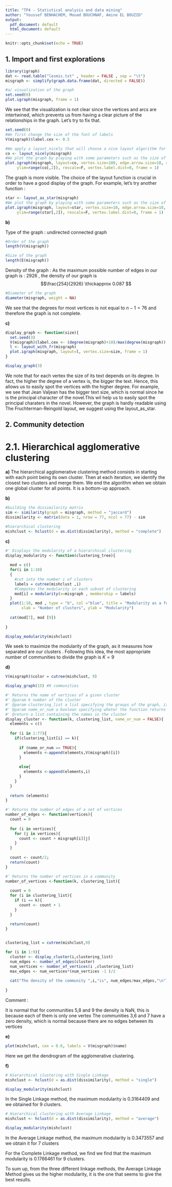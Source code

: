 ```yaml
---
title: "TP4 - Statistical analysis and data mining"
author: "Youssef BENHACHEM, Mouad BOUCHNAF, Amine EL BOUZID"
output:
  pdf_document: default
  html_document: default
---
```


```r
knitr::opts_chunk$set(echo = TRUE)
```

## 1. Import and first explorations
```r
library(igraph)
dat <- read.table("lesmis.txt" , header = FALSE , sep = "\t")
misgraph <- simplify(graph.data.frame(dat, directed = FALSE))
```

```r
#a/ visualization of the graph 
set.seed(0)
plot.igraph(misgraph, frame = 1)
```

We see that the visualization is not clear since the vertices and arcs are intertwined, which prevents us from having a clear picture of the relationships in the graph. Let's try to fix that.

```r
set.seed(0)
#We first change the size of the font of labels
V(misgraph)$label.cex <- 0.5

#We apply a layout_nicely that will choose a nice layout algorithm for our graph
co <- layout_nicely(misgraph)
#We plot the graph by playing with some parameters such as the size of vertex etc.
plot.igraph(misgraph, layout=co, vertex.size=100, edge.arrow.size=10, xlim=range(co[,1]), 
     ylim=range(co[,2]), rescale=F, vertex.label.dist=0, frame = 1)
```
The graph is more visible. The choice of the layout function is crucial in order to have a good display of the graph. For example, let's try another function : 
```r
star <- layout_as_star(misgraph)
#We plot the graph by playing with some parameters such as the size of vertex etc.
plot.igraph(misgraph, layout=star, vertex.size=10, edge.arrow.size=10, xlim=range(star[,1]), 
     ylim=range(star[,2]), rescale=F, vertex.label.dist=0, frame = 1)
```
$\textbf{b)}$ 

Type of the graph : undirected connected graph 

```r
#Order of the graph
length(V(misgraph))

#Size of the graph
length(E(misgraph))
```

Density of the graph : 
 As the maximum possible number of edges in our graph is : 2926 , the density of our graph is $$\frac{254}{2926} \thickapprox 0.087 $$
 
```r
#Diameter of the graph 
diameter(misgraph, weight = NA)
```

We see that the degrees for most vertices is not equal to $n - 1 = 76$ and therefore the graph is not complete.

$\textbf{c)}$
```r
display_graph <- function(size){
  set.seed(3)
  V(misgraph)$label.cex <- (degree(misgraph)+10)/max(degree(misgraph))
  l <- layout_with_fr(misgraph)
  plot.igraph(misgraph, layout=l, vertex.size=size, frame = 1)
}

display_graph(3) 
```
We note that for each vertex the size of its text depends on its degree. In fact, the higher the degree of a vertex is, the bigger the text. Hence, this allows us to easily spot the vertices with the higher degree. For example, we see that Jean Valjean has the bigger text size, which is normal since he is the principal character of the novel.This wil help us to easily spot the principal charaters in the novel. However, the graph is hardly readable using The Fruchterman-Reingold layout, we suggest using the layout_as_star.

## 2. Community detection

# 2.1. Hierarchical agglomerative clustering

$\textbf{a)}$ The hierarchical agglomerative clustering method consists in starting with each point being its own cluster. Then at each iteration, we identify the closest two clusters and merge them. We end the algorithm when we obtain one global cluster for all points. It is a bottom-up approach.

$\textbf{b)}$ 
```r
#building the dissimilarity matrix
sim <- similarity(graph = misgraph, method = "jaccard")
dissimilarity <- matrix(data = 1, nrow = 77, ncol = 77) - sim

#hierarchical clustering
mishclust <- hclust(d = as.dist(dissimilarity), method = "complete")
```

$\textbf{c)}$
```r

#' Displays the modularity of a hierarchical clustering 
display_modularity <- function(clustering_tree){
  
  mod = c()
  for(i in 1:10)
  {
    #cut into the number i of clusters
    labels = cutree(mishclust ,i)
    #Computes the modularity in each subset of clustering
    mod[i] = modularity(x=misgraph , membership = labels)
  }
  plot(1:10, mod , type = "b", col ="blue", title = "Modularity as a function of number of clusters",
       xlab = "Number of clusters", ylab = "Modularity")
  
  cat(mod[7], mod [9])
  
}

display_modularity(mishclust)

```
We seek to maximize the modularity of the graph, as it measures how separated are our clusters . Following this idea, the most appropriate number of communities to divide the graph is $K = 9$

$\textbf{d)}$

```r
V(misgraph)$color = cutree(mishclust, 9) 

display_graph(15) #9 communities
```

```r


#' Returns the name of vertices of a given cluster
#' @param k number of the cluster 
#' @param clustering_list a list specifying the groups of the graph, it is the same list returned by cutree function
#' @param name_or_num a boolean specifying wheter the function returns names or the numbers of vertices
#' @return a list containing the names in the cluster
display_cluster <- function(k, clustering_list, name_or_num = FALSE){
  elements = c()
  
  for (i in 1:77){
    if(clustering_list[i] == k){
      
      if (name_or_num == TRUE){
        elements <-append(elements,V(misgraph)[i])
      }
      
      else{
        elements <-append(elements,i)
      }
    }
  }
  
  return (elements)
}

#' Returns the number of edges of a set of vertices
number_of_edges <- function(vertices){
  count = 0
  
  for (i in vertices){
    for (j in vertices){
      count <- count + misgraph[i][j] 
    }
  }
  
  count <- count/2;
  return(count)
}

#' Returns the number of vertices in a community
number_of_vertices <-function(k, clustering_list){
  
  count = 0 
  for (i in clustering_list){
    if (i == k){
      count <- count + 1
    }
  }
  
  return(count)
}



```

```r
clustering_list = cutree(mishclust,9)

for (i in 1:9){
  cluster <- display_cluster(i,clustering_list)
  num_edges <- number_of_edges(cluster)
  num_vertices <- number_of_vertices(i ,clustering_list)
  max_edges <- num_vertices*(num_vertices -1 )/2
  
  cat("The density of the community ",i,"is", num_edges/max_edges,"\n")
  
}

```
Comment : 
 
  It is normal that for communities 5,8 and 9 the density is NaN, this is because each of them is only one vertex
  The communities 3,6 and 7 have a zero density, which is normal because there are no edges between its vertices


$\textbf{e)}$
```r
plot(mishclust, cex = 0.6, labels = V(misgraph)$name)

```
Here we get the dendrogram of the agglomerative clustering.

$\textbf{f)}$
```r
# Hierarchical clustering with Single Linkage
mishclust <- hclust(d = as.dist(dissimilarity), method = "single")

display_modularity(mishclust)

```

In the Single Linkage method, the maximum modularity is 0.3164409 and we obtained for  9 clusters.

```r
# Hierarchical clustering with Average Linkage
mishclust <- hclust(d = as.dist(dissimilarity), method = "average")

display_modularity(mishclust)
```


In the Average Linkage method, the maximum modularity is 0.3473557 and we obtain it for 7 clusters 

For the Complete Linkage method, we find we find that the maximum modularity is 0.1766461 for 9 clusters.

To sum up, from the three different linkage methods, the Average Linkage Method gives us the higher modularity, it is the one that seems to give the best results. 
